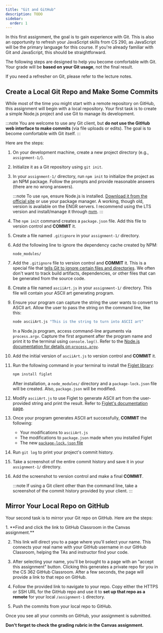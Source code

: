 ```yaml
---
title: "Git and GitHub"
description: TODO
sidebar:
  order: 1
---
```



In this first assignment, the goal is to gain experience with Git. This is also an opportunity to refresh your JavaScript skills from CS 290, as JavaScript will be the primary language for this course. If you're already familiar with Git and JavaScript, this should be straightforward.

The following steps are designed to help you become comfortable with Git. Your grade will be **based on your Git usage**, not the final result.

If you need a refresher on Git, please refer to the lecture notes.

## Create a Local Git Repo and Make Some Commits

While most of the time you might start with a remote repository on GitHub, this assignment will begin with a local repository. Your first task is to create a simple Node.js project and use Git to manage its development.

:::note
You are welcome to use any Git client, but **do not use the GitHub web interface to make commits** (via file uploads or edits). The goal is to become comfortable with Git itself.
:::

Here are the steps:

<Steps>

1. On your development machine, create a new project directory (e.g., `assignment-1/`).

2. Initialize it as a Git repository using `git init`.

3. In your `assignment-1/` directory, run `npm init` to initialize the project as an NPM package. Follow the prompts and provide reasonable answers (there are no wrong answers).

    :::note
    To use `npm`, ensure Node.js is installed. [Download it from the official site](https://nodejs.org/en/download) or use your package manager. A working, though old, version is available on the ENGR servers. I recommend using the LTS version and install/manage it through [nvm](https://github.com/nvm-sh/nvm).
    :::

4. The `npm init` command creates a `package.json` file. Add this file to version control and **COMMIT** it.

5. Create a file named `.gitignore` in your `assignment-1/` directory.

6. Add the following line to ignore the dependency cache created by NPM:

    ```plaintext
    node_modules/
    ```

7. Add the `.gitignore` file to version control and **COMMIT** it. This is a special file that [tells Git to ignore certain files and directories](https://git-scm.com/docs/gitignore). We often don't want to track build artifacts, dependencies, or other files that can be generated from the source code.

8. Create a file named `asciiArt.js` in your `assignment-1/` directory. This file will contain your ASCII art generating program.

9. Ensure your program can capture the string the user wants to convert to ASCII art. Allow the user to pass the string on the command line, like this:

    ```bash
    node asciiArt.js "This is the string to turn into ASCII art"
    ```

    In a Node.js program, access command-line arguments via `process.argv`. Capture the first argument after the program name and print it to the terminal using `console.log()`. Refer to the [Node.js documentation for details on `process.argv`](https://nodejs.org/docs/latest-v22.x/api/process.html#processargv).

10. Add the initial version of `asciiArt.js` to version control and **COMMIT** it.

11. Run the following command in your terminal to install the [Figlet library](https://github.com/patorjk/figlet.js):

    ```bash
    npm install figlet
    ```

    After installation, a `node_modules/` directory and a `package-lock.json` file will be created. Also, `package.json` will be modified.

12. Modify `asciiArt.js` to use Figlet to generate ASCII art from the user-provided string and print the result. Refer to [Figlet's documentation page](https://github.com/patorjk/figlet.js).

13. Once your program generates ASCII art successfully, **COMMIT** the following:

    - Your modifications to `asciiArt.js`
    - The modifications to `package.json` made when you installed Figlet
    - The new [`package-lock.json` file](https://docs.npmjs.com/cli/v11/configuring-npm/package-lock-json)


14. Run `git log` to print your project's commit history.

15. Take a screenshot of the entire commit history and save it in your `assignment-1/` directory.

16. Add the screenshot to version control and make a final **COMMIT**.

    :::note
    If using a Git client other than the command line, take a screenshot of the commit history provided by your client.
    :::

</Steps>

## Mirror Your Local Repo on GitHub

Your second task is to mirror your Git repo on GitHub. Here are the steps:

<Steps>
1. **Find and click the link to GitHub Classroom in the Canvas assignment.**
    
2. This link will direct you to a page where you'll select your name. This connects your real name with your GitHub username in our GitHub Classroom, helping the TAs and instructor find your code.

3. After selecting your name, you'll be brought to a page with an "accept this assignment" button. Clicking this generates a private repo for you in the CS 362 GitHub Classroom. After a few seconds, the page will provide a link to that repo on GitHub.

4. Follow the provided link to navigate to your repo. Copy either the HTTPS or SSH URL for the GitHub repo and use it to **set up that repo as a remote** for your local `/assignment-1` directory. 

5. Push the commits from your local repo to GitHub.

</Steps>

Once you see all your commits on GitHub, your assignment is submitted.

**Don't forget to check the grading rubric in the Canvas assignment.**